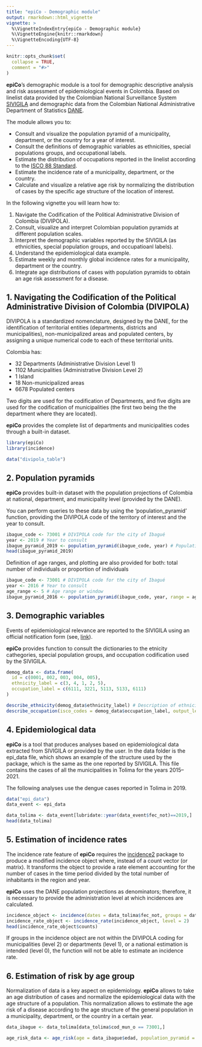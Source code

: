 ```yaml
---
title: "epiCo - Demographic module"
output: rmarkdown::html_vignette
vignette: >
  %\VignetteIndexEntry{epiCo - Demographic module}
  %\VignetteEngine{knitr::rmarkdown}
  %\VignetteEncoding{UTF-8}
---
```


```r
knitr::opts_chunk$set(
  collapse = TRUE,
  comment = "#>"
)
```

**epiCo**'s demographic module is a tool for demographic descriptive
analysis and risk assessment of epidemiological events in Colombia.
Based on linelist data provided by the Colombian National Surveillance System
[SIVIGILA](https://www.ins.gov.co/Direcciones/Vigilancia/Paginas/SIVIGILA.aspx)
and demographic data from the Colombian National Administrative Department of 
Statistics 
[DANE](https://microdatos.dane.gov.co/index.php/catalog/central/about).

The module allows you to:

-   Consult and visualize the population pyramid of a municipality,
    department, or the country for a year of interest.
-   Consult the definitions of demographic variables as ethnicities,
    special populations groups, and occupational labels.
-   Estimate the distribution of occupations reported in the linelist
    according to the [ISCO 88
    Standard](https://www.ilo.org/public/english/bureau/stat/isco/isco88/).
-   Estimate the incidence rate of a municipality, department, or the country. 
-   Calculate and visualize a relative age risk by normalizing the
    distribution of cases by the specific age structure of the location
    of interest.
    
In the following vignette you will learn how to:

1. Navigate the Codification of the Political Administrative Division of Colombia (DIVIPOLA).
2. Consult, visualize and interpret Colombian population pyramids at different
population scales.
3. Interpret the demographic variables reported by the SIVIGILA (as ethnicities,
special population groups, and occupatioanl labels).
4. Understand the epidemiological data example.
5. Estimate weekly and monthly global incidence rates for a municipality, department or the country.
6. Integrate age distributions of cases with population pyramids to obtain an age
risk assessment for a disease.

## 1. Navigating the Codification of the Political Administrative Division of Colombia (DIVIPOLA)

DIVIPOLA is a standardized nomenclature, designed by the DANE, for the identification of territorial entities (departments, districts and municipalities), non-municipalized areas and populated centers, by assigning a unique numerical code to each of these territorial units.

Colombia has:

- 32 Departments (Administrative Division Level 1)
- 1102 Municipalities (Administrative Division Level 2)
- 1 Island
- 18 Non-municipalized areas
- 6678 Populated centers

Two digits are used for the codification of Departments, and five digits are used for the codification of municipalities (the first two being the the department where they are located).

**epiCo** provides the complete list of departments and municipalities codes through a built-in dataset.

```r
library(epiCo)
library(incidence)

data("divipola_table")
```
## 2. Population pyramids

**epiCo** provides built-in dataset with the population projections of Colombia at national, department, and municipality level (provided by the DANE).

You can perform queries to these data by using the 'population_pyramid' function, providing the DIVIPOLA code of the territory of interest and the year to consult.

```r
ibague_code <- 73001 # DIVIPOLA code for the city of Ibagué
year <- 2019 # Year to consult
ibague_pyramid_2019 <- population_pyramid(ibague_code, year) # Population pyramid (dataframe) for the city of Ibagué in the year 2019 dissagregated by sex
head(ibague_pyramid_2019)
```

Definition of age ranges, and plotting are also provided for both: total number of individuals or proportion of individuals

```r
ibague_code <- 73001 # DIVIPOLA code for the city of Ibagué
year <- 2016 # Year to consult
age_range <- 5 # Age range or window
ibague_pyramid_2016 <- population_pyramid(ibague_code, year, range = age_range, gender=T, total = FALSE, plot = TRUE)
```

## 3. Demographic variables

Events of epidemiological relevance are reported to the SIVIGILA using an official notification form (see, [link](https://www.ins.gov.co/buscador-eventos/Paginas/Fichas-y-Protocolos.aspx)).

**epiCo** provides function to consult the dictionaries to the etnicity cathegories, special population groups, and occupation codification used by the SIVIGILA.

```r
demog_data <- data.frame(
  id = c(0001, 002, 003, 004, 005),
  ethnicity_label = c(3, 4, 1, 2, 5),
  occupation_label = c(6111, 3221, 5113, 5133, 6111)
)

describe_ethnicity(demog_data$ethnicity_label) # Description of ethnicities reported in the consulted dataset
describe_occupation(isco_codes = demog_data$occupation_label, output_level = "unit") # Description of the occupations reported in the consulted dataset
```
## 4. Epidemiological data

**epiCo** is a tool that produces analyses based on epidemiological data extracted from SIVIGILA or provided by the user. In the data folder is the epi_data file, which shows an example of the structure used by the package, which is the same as the one reported by SIVIGILA. This file contains the cases of all the municipalities in Tolima for the years 2015–2021.

The following analyses use the dengue cases reported in Tolima in 2019.



```r
data("epi_data")
data_event <- epi_data

data_tolima <- data_event[lubridate::year(data_event$fec_not)==2019,]
head(data_tolima)
```


## 5. Estimation of incidence rates

The incidence rate feature of **epiCo** requires the [incidence2](https://github.com/reconverse/incidence2) package to produce a modified incidence object where, instead of a count vector (or matrix). It transforms the object to provide a rate element accounting for the number of cases in the time period divided by the total number of inhabitants in the region and year.

**epiCo** uses the DANE population projections as denominators; therefore, it is necessary to provide the administration level at which incidences are calculated.

```r
incidence_object <- incidence(dates = data_tolima$fec_not, groups = data_tolima$cod_mun_o, interval = "1 epiweek")
incidence_rate_object <- incidence_rate(incidence_object, level = 2) 
head(incidence_rate_object$counts)
```
If groups in the incidence object are not within the DIVIPOLA coding for municipalities (level 2) or departments (level 1), or a national estimation is intended (level 0), the function will not be able to estimate an incidence rate.

## 6. Estimation of risk by age group

Normalization of data is a key aspect on epidemiology. **epiCo** allows to take an age distribution of cases and normalize the epidemiological data with the age structure of a population. This normalization allows to estimate the age risk of a disease according to the age structure of the general population in a municipality, department, or the country in a certain year.

```r
data_ibague <- data_tolima[data_tolima$cod_mun_o == 73001,]

age_risk_data <- age_risk(age = data_ibague$edad, population_pyramid = ibague_pyramid_2019, gender = TRUE, plot = TRUE)
```

